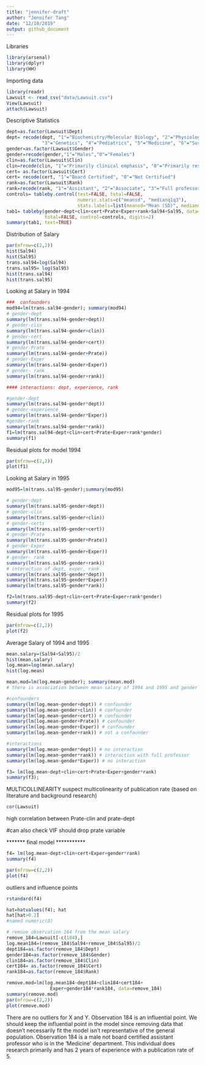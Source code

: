 ```yaml
---
title: "jennifer-draft"
author: "Jennifer Tang"
date: "12/10/2019"
output: github_document
---
```


Libraries
```r
library(arsenal)
library(dplyr)
library(HH)
```

Importing data
```r
library(readr)
Lawsuit <- read_csv("data/Lawsuit.csv")
View(Lawsuit)
attach(Lawsuit)
```

Descriptive Statistics
```r
dept=as.factor(Lawsuit$Dept)
dept= recode(dept, "1"="Biochemistry/Molecular Biology", "2"="Physiology", 
             "3"="Genetics", "4"="Pediatrics", "5"="Medicine", "6"="Surgery")
gender=as.factor(Lawsuit$Gender)
gender=recode(gender,"1"="Males","0"="Females")
clin=as.factor(Lawsuit$Clin)
clin=recode(clin, "1"="Primarily clinical emphasis", "0"="Primarily research emphasis")
cert= as.factor(Lawsuit$Cert)
cert= recode(cert, "1"="Board Certified", "0"="Not Certified")
rank=as.factor(Lawsuit$Rank)
rank=recode(rank, "1"="Assistant", "2"="Associate", "3"="Full professor")
controls= tableby.control(test=FALSE, total=FALSE,
                          numeric.stats=c("meansd", "medianq1q3"),
                          stats.labels=list(meansd="Mean (SD)", medianq1q3="Median (IQR)"))
tab1= tableby(gender~dept+clin+cert+Prate+Exper+rank+Sal94+Sal95, data=Lawsuit, test=FALSE, 
              total=FALSE, control=controls, digits=2)
summary(tab1, text=TRUE)

```

Distribution of Salary
```r
par(mfrow=c(2,2))
hist(Sal94)
hist(Sal95)
trans.sal94=log(Sal94)
trans.sal95= log(Sal95)
hist(trans.sal94)
hist(trans.sal95)

```

Looking at Salary in 1994
``` r

###  confounders
mod94=lm(trans.sal94~gender); summary(mod94) 
# gender-dept
summary(lm(trans.sal94~gender+dept))
# gender-clin
summary(lm(trans.sal94~gender+clin))
# gender-cert
summary(lm(trans.sal94~gender+cert))
# gender-Prate
summary(lm(trans.sal94~gender+Prate))
# gender-Exper
summary(lm(trans.sal94~gender+Exper))
# gender- rank
summary(lm(trans.sal94~gender+rank))

#### interactions: dept, experience, rank

#gender-dept
summary(lm(trans.sal94~gender*dept))
# gender-experience 
summary(lm(trans.sal94~gender*Exper))
#gender-rank
summary(lm(trans.sal94~gender*rank))
f1=lm(trans.sal94~dept+clin+cert+Prate+Exper+rank*gender)
summary(f1)

```
Residual plots for model 1994
```r
par(mfrow=c(2,2))
plot(f1)
```

Looking at Salary in 1995
```r
mod95=lm(trans.sal95~gender);summary(mod95)

# gender-dept
summary(lm(trans.sal95~gender+dept))
# gender-clin
summary(lm(trans.sal95~gender+clin))
# gender-certs
summary(lm(trans.sal95~gender+cert))
# gender-Prate
summary(lm(trans.sal95~gender+Prate))
# gender-Exper
summary(lm(trans.sal95~gender+Exper))
# gender- rank
summary(lm(trans.sal95~gender+rank))
# interaction of dept, exper, rank
summary(lm(trans.sal95~gender*dept)) 
summary(lm(trans.sal95~gender*Exper)) 
summary(lm(trans.sal95~gender*rank)) 

f2=lm(trans.sal95~dept+clin+cert+Prate+Exper+rank*gender)
summary(f2)
```

Residual plots for 1995
```r
par(mfrow=c(2,2))
plot(f2)
```

Average Salary of 1994 and 1995
```r
mean.salary=(Sal94+Sal95)/2
hist(mean.salary)
log.mean=log(mean.salary)
hist(log.mean)

mean.mod=lm(log.mean~gender); summary(mean.mod)
# there is association between mean salary of 1994 and 1995 and gender

#confounders
summary(lm(log.mean~gender+dept)) # confounder
summary(lm(log.mean~gender+clin)) # confounder
summary(lm(log.mean~gender+cert)) # confounder
summary(lm(log.mean~gender+Prate)) # confounder
summary(lm(log.mean~gender+Exper)) # confounder
summary(lm(log.mean~gender+rank)) # not a confounder

#interactions
summary(lm(log.mean~gender*dept)) # no interaction
summary(lm(log.mean~gender*rank)) # interaction with full professor
summary(lm(log.mean~gender*Exper)) # no interaction

f3= lm(log.mean~dept+clin+cert+Prate+Exper+gender*rank)
summary(f3);
```
 
MULTICOLLINEARITY
suspect multicolinearity of publication rate (based on literature and background research)
```r
cor(Lawsuit)
```
high correlation between Prate-clin and prate-dept

#can also check VIF
should drop prate variable

******* final model *********** 
```r
f4= lm(log.mean~dept+clin+cert+Exper+gender*rank)
summary(f4)

par(mfrow=c(2,2))
plot(f4)
```

######### outliers and influence points
```r
rstandard(f4)
```

```r
hat=hatvalues(f4); hat
hat[hat>0.2]
#named numeric(0)
```

```r

# remove observation 184 from the mean salary
remove_184=Lawsuit[-c(184),]
log.mean184=(remove_184$Sal94+remove_184$Sal95)/2
dept184=as.factor(remove_184$Dept)
gender184=as.factor(remove_184$Gender)
clin184=as.factor(remove_184$Clin)
cert184= as.factor(remove_184$Cert)
rank184=as.factor(remove_184$Rank)

remove.mod=lm(log.mean184~dept184+clin184+cert184+
                Exper+gender184*rank184, data=remove_184)
summary(remove.mod)
par(mfrow=c(2,2))
plot(remove.mod)
```
There are no outliers for X and Y. Observation 184 is an influential point.
We should keep the influential point in the model since removing data that doesn't necessarily fit the model isn't representative of the general population. Observation 184 is a male not board certified assistant professor who is in the 'Medicine' department. This individual does research primarily and has 2 years of experience with a publication rate of 5.





